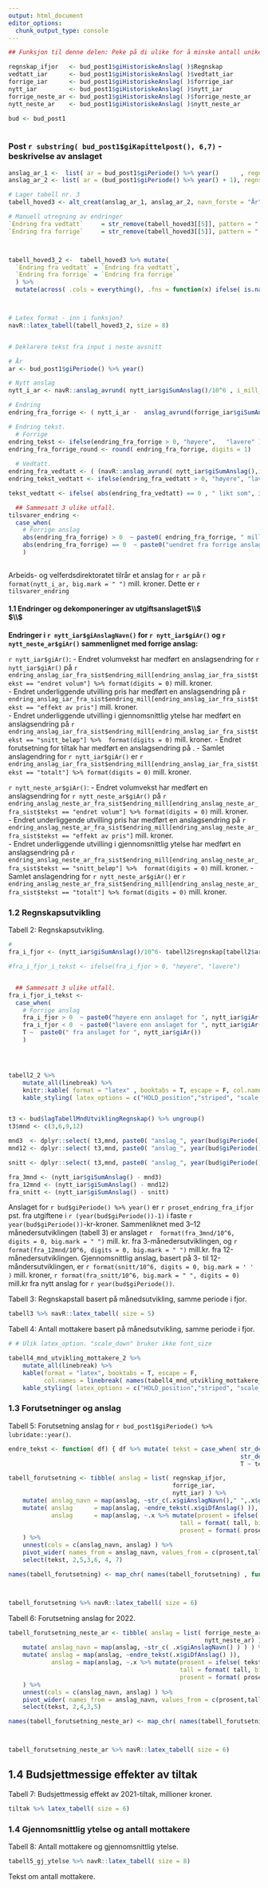 ```yaml
---
output: html_document
editor_options: 
  chunk_output_type: console
---
```




```r
## Funksjon til denne delen: Peke på di ulike for å minske antall unike anslag. 

regnskap_ifjor   <- bud_post1$giHistoriskeAnslag( )$Regnskap     
vedtatt_iar      <- bud_post1$giHistoriskeAnslag( )$vedtatt_iar  
forrige_iar      <- bud_post1$giHistoriskeAnslag( )$forrige_iar     
nytt_iar         <- bud_post1$giHistoriskeAnslag( )$nytt_iar
forrige_neste_ar <- bud_post1$giHistoriskeAnslag( )$forrige_neste_ar
nytt_neste_ar    <- bud_post1$giHistoriskeAnslag( )$nytt_neste_ar

bud <- bud_post1
  
```



### Post `r substring( bud_post1$giKapittelpost(), 6,7) ` - beskrivelse av anslaget 

```r



anslag_ar_1 <-  list( ar = bud_post1$giPeriode() %>% year()      , regnskap_ifjor = regnskap_ifjor, vedtatt_iar = vedtatt_iar, forrige = forrige_iar, nyttt = nytt_iar )
anslag_ar_2 <- list( ar = (bud_post1$giPeriode() %>% year() + 1), regnskap_ifjor = NULL, vedtatt_iar = NULL, forrige = forrige_neste_ar, nyttt = nytt_neste_ar)

# Lager tabell nr. 3
tabell_hoved3 <- alt_creat(anslag_ar_1, anslag_ar_2, navn_forste = "År")

# Manuell utregning av endringer
`Endring fra vedtatt`     = str_remove(tabell_hoved3[[5]], pattern = " ") %>% as.numeric() -   str_remove(tabell_hoved3[[3]], pattern = " ") %>% as.numeric()
`Endring fra forrige`     = str_remove(tabell_hoved3[[5]], pattern = " ") %>% as.numeric() -   str_remove(tabell_hoved3[[4]], pattern = " ") %>% as.numeric()



tabell_hoved3_2 <-  tabell_hoved3 %>% mutate(
  `Endring fra vedtatt` = `Endring fra vedtatt`,
  `Endring fra forrige` = `Endring fra forrige`
  ) %>%
  mutate(across( .cols = everything(), .fns = function(x) ifelse( is.na(x), " ", x ) ))



# Latex format - inn i funksjon?
navR::latex_tabell(tabell_hoved3_2, size = 8)



```



```r

# Deklarere tekst fra input i neste avsnitt 

# År
ar <- bud_post1$giPeriode() %>% year()

# Nytt anslag
nytt_i_ar <- navR::anslag_avrund( nytt_iar$giSumAnslag()/10^6 , i_mill_kr = T)

# Endring
endring_fra_forrige <- ( nytt_i_ar -  anslag_avrund(forrige_iar$giSumAnslag()/10^6, i_mill_kr = T ) )

# Endring tekst.
  # Forrige
endring_tekst <- ifelse(endring_fra_forrige > 0, "høyere",   "lavere" ) 
endring_fra_forrige_round <- round( endring_fra_forrige, digits = 1) 
  
  # Vedtatt.
endring_fra_vedtatt <- ( (navR::anslag_avrund( nytt_iar$giSumAnslag(),i_mill_kr = F)  - navR::anslag_avrund(vedtatt_iar$giSumAnslag(), i_mill_kr = F) )/10^6 )
endring_tekst_vedtatt <- ifelse(endring_fra_vedtatt > 0, "høyere", "lavere")

tekst_vedtatt <- ifelse( abs(endring_fra_vedtatt) == 0 , " likt som", ifelse( endring_fra_vedtatt > 0, str_c(  abs(endring_fra_vedtatt)," mill.kr høyere enn "), str_c( abs(endring_fra_vedtatt),"  mill.kr lavere enn") ) )

  ## Sammesatt 3 ulike utfall.
tilsvarer_endring <- 
  case_when( 
    # Forrige anslag
    abs(endring_fra_forrige) > 0  ~ paste0( endring_fra_forrige, " mill. kroner " ,endring_tekst, " enn forrige anslag og ", tekst_vedtatt, "  vedtatt budsjett."),
    abs(endring_fra_forrige) == 0  ~ paste0("uendret fra forrige anslag."),
    )
  

```


Arbeids- og velferdsdirektoratet tilrår et anslag for `r ar` på `r format(nytt_i_ar, big.mark = " ") ` mill. kroner. Dette er `r tilsvarer_endring` 



#### 1.1 Endringer og dekomponeringer av utgiftsanslaget$\\$ <br>$\\$ <br>
__Endringer i `r nytt_iar$giAnslagNavn()` for `r nytt_iar$giAr()`  og `r nytt_neste_ar$giAr()` sammenlignet med forrige anslag:__

`r nytt_iar$giAr()`:\newline
*-* Endret volumvekst har medført  en anslagsendring for `r nytt_iar$giAr() ` på `r endring_anslag_iar_fra_sist$endring_mill[endring_anslag_iar_fra_sist$tekst == "endret volum"] %>% format(digits = 0)` mill. kroner.  
*-* Endret underliggende utvilling pris har medført en anslagsendring  på `r endring_anslag_iar_fra_sist$endring_mill[endring_anslag_iar_fra_sist$tekst == "effekt av pris"]` mill. kroner.  
*-* Endret underliggende utvilling i gjennomsnittlig ytelse har medført en anslagsendring  på `r endring_anslag_iar_fra_sist$endring_mill[endring_anslag_iar_fra_sist$tekst == "snitt_beløp"] %>%  format(digits = 0) ` mill. kroner.\newline 
*-* Endret forutsetning for tiltak har medført en anslagsendring  på <Her skal det komme tekst>.\newline
*-* Samlet anslagendring for `r nytt_iar$giAr() ` er `r endring_anslag_iar_fra_sist$endring_mill[endring_anslag_iar_fra_sist$tekst == "totalt"] %>% format(digits = 0)` mill. kroner.



`r nytt_neste_ar$giAr()`:\newline
*-* Endret volumvekst har medført en anslagsendring for `r nytt_neste_ar$giAr() ` på `r endring_anslag_neste_ar_fra_sist$endring_mill[endring_anslag_neste_ar_fra_sist$tekst == "endret volum"] %>% format(digits = 0)` mill. kroner.  
*-* Endret underliggende utvilling pris har medført en anslagsendring  på `r endring_anslag_neste_ar_fra_sist$endring_mill[endring_anslag_neste_ar_fra_sist$tekst == "effekt av pris"]` mill. kroner.  
*-* Endret underliggende utvilling i gjennomsnittlig ytelse har medført en anslagsendring  på `r endring_anslag_neste_ar_fra_sist$endring_mill[endring_anslag_neste_ar_fra_sist$tekst == "snitt_beløp"] %>%  format(digits = 0) ` mill. kroner.\newline 
<!-- *-* Endret forutsetning for tiltak har medført en anslagsendring  på AUTO. -->
*-* Samlet anslagendring for `r nytt_neste_ar$giAr() ` er `r endring_anslag_neste_ar_fra_sist$endring_mill[endring_anslag_neste_ar_fra_sist$tekst == "totalt"] %>% format(digits = 0)` mill. kroner.



### 1.2 Regnskapsutvikling

Tabell 2: Regnskapsutvikling.

```r

# 
fra_i_fjor <- (nytt_iar$giSumAnslag()/10^6- tabell2$regnskap[tabell2$ar == "2020"])

#fra_i_fjor_i_tekst <- ifelse(fra_i_fjor > 0, "høyere", "lavere")


  ## Sammesatt 3 ulike utfall.
fra_i_fjor_i_tekst <- 
  case_when( 
    # Forrige anslag
    fra_i_fjor > 0  ~ paste0("høyere enn anslaget for ", nytt_iar$giAr() ),
    fra_i_fjor < 0  ~ paste0("lavere enn anslaget for ", nytt_iar$giAr() ),
    T ~  paste0(" fra anslaget for ", nytt_iar$giAr())
    )




tabell2_2 %>% 
    mutate_all(linebreak) %>%
    knitr::kable( format = "latex" , booktabs = T, escape = F, col.names = linebreak( names(tabell2_2) ), align = rep("r", times = 9) ) %>%  
    kable_styling( latex_options = c("HOLD_position","striped", "scale_down"), stripe_index =  c(1,3,5,7,9,11), font_size = 4 )  


t3 <- bud$lagTabellMndUtviklingRegnskap() %>% ungroup()
t3$mnd <- c(3,6,9,12)

mnd3  <- dplyr::select( t3,mnd, paste0( "anslag_", year(bud$giPeriode() )) ) %>% filter( mnd == 3) %>% pull(paste0( "anslag_", year(bud$giPeriode() )))
mnd12 <- dplyr::select( t3,mnd, paste0( "anslag_", year(bud$giPeriode() )) ) %>% filter( mnd == 12) %>% pull(paste0( "anslag_", year(bud$giPeriode() )))

snitt <- dplyr::select( t3,mnd, paste0( "anslag_", year(bud$giPeriode() )) )  %>% pull(paste0( "anslag_", year(bud$giPeriode() ))) %>% mean()

fra_3mnd <- (nytt_iar$giSumAnslag() - mnd3)
fra_12mnd <- (nytt_iar$giSumAnslag() - mnd12)
fra_snitt <- (nytt_iar$giSumAnslag() - snitt)
```

Anslaget for `r bud$giPeriode() %>% year() ` er `r proset_endring_fra_ifjor` pst. fra utgiftene i `r (year(bud$giPeriode())-1)` i faste `r year(bud$giPeriode())`-kr-kroner<Det skyldes info fra dekomponering>. Sammenliknet med 3–12 månedersutviklingen (tabell 3) er anslaget `r  format(fra_3mnd/10^6, digits = 0, big.mark = " ")` mill. kr. fra 3-månedersutviklingen, og `r  format(fra_12mnd/10^6, digits = 0, big.mark = " ")` mill.kr. fra 12-månedersutviklingen. Gjennomsnittlig anslag, basert på 3- til 12-måndersutviklingen, er `r format(snitt/10^6, digits = 0, big.mark = ' ' )` mill. kroner, `r format(fra_snitt/10^6, big.mark = " ", digits = 0)` mill.kr fra nytt anslag for `r year(bud$giPeriode())`.




Tabell 3: Regnskapstall basert på månedsutvikling, samme periode i fjor.
```r

tabell3 %>% navR::latex_tabell( size = 5)

```


\hspace{4cm}

Tabell 4: Antall mottakere basert på månedsutvikling, samme periode i fjor.
```r


# # Ulik latex_option. "scale_down" bruker ikke font_size 

tabell4_mnd_utvikling_mottakere_2 %>% 
    mutate_all(linebreak) %>%
    kable(format = "latex", booktabs = T, escape = F,
          col.names = linebreak( names(tabell4_mnd_utvikling_mottakere_2) ), align = "lccc" ) %>% 
    kable_styling( latex_options = c("HOLD_position","striped", "scale_down"), stripe_index =  c(1,3,5,7,9,11)  )  


```


### 1.3	Forutsetninger og anslag

Tabell 5: Forutsetning anslag for `r bud_post1$giPeriode() %>% lubridate::year()`. 
```r


endre_tekst <- function( df) { df %>% mutate( tekst = case_when( str_detect(tekst, "regnskap")  ~ "Regnskap",
                                                                 str_detect(tekst, "sum")  ~ "Sum",
                                                                 T ~ tekst)) }

tabell_forutsetning <- tibble( anslag = list( regnskap_ifjor,
                                              forrige_iar,
                                              nytt_iar) ) %>% 
    mutate( anslag_navn = map(anslag, ~str_c(.x$giAnslagNavn()," ",.x$giAr() ) ) ) %>% 
    mutate( anslag      = map(anslag, ~endre_tekst(.x$giDfAnslag() )),
            anslag      = map(anslag, ~.x %>% mutate(prosent = ifelse( tekst == "Sum", as.numeric(prosent)*100, prosent),
                                                tall = format( tall, big.mark = " ", digits = 0),
                                                prosent = format( prosent, digits = 1)))
    ) %>% 
    unnest(cols = c(anslag_navn, anslag) ) %>%
    pivot_wider( names_from = anslag_navn, values_from = c(prosent,tall) ) %>% 
    select(tekst, 2,5,3,6, 4, 7)

names(tabell_forutsetning) <- map_chr( names(tabell_forutsetning) , function(x)  str_replace(x, pattern = "_", "\n") %>% str_to_sentence( ))



tabell_forutsetning %>% navR::latex_tabell( size = 6)

```


\newpage
Tabell 6: Forutsetning anslag for 2022.
```r

tabell_forutsetning_neste_ar <- tibble( anslag = list( forrige_neste_ar,
                                                       nytt_neste_ar) ) %>%
    mutate( anslag_navn = map(anslag, ~str_c( .x$giAnslagNavn() ) ) ) %>%
    mutate( anslag = map(anslag, ~endre_tekst(.x$giDfAnslag() )),
            anslag = map(anslag, ~.x %>% mutate(prosent = ifelse( tekst == "Sum", as.numeric(prosent)*100, prosent),
                                                tall = format( tall, big.mark = " ", digits = 0),
                                                prosent = format( prosent, digits = 1)))
    ) %>%
    unnest(cols = c(anslag_navn, anslag) ) %>%
    pivot_wider( names_from = anslag_navn, values_from = c(prosent,tall) ) %>%
    select(tekst, 2,4,3,5)

names(tabell_forutsetning_neste_ar) <- map_chr( names(tabell_forutsetning_neste_ar) , function(x)  str_replace(x, pattern = "_", "\n") %>% str_to_sentence( ))



tabell_forutsetning_neste_ar %>% navR::latex_tabell( size = 6)

```


## 1.4 Budsjettmessige effekter av tiltak

Tabell 7: Budsjettmessig effekt av 2021-tiltak, millioner kroner.
```r


tiltak %>% latex_tabell( size = 6)


```



### 1.4	Gjennomsnittlig ytelse og antall mottakere

Tabell 8: Antall mottakere og gjennomsnittlig ytelse.
```r


tabell5_gj_ytelse %>% navR::latex_tabell( size = 8)


```

Tekst om antall mottakere.










